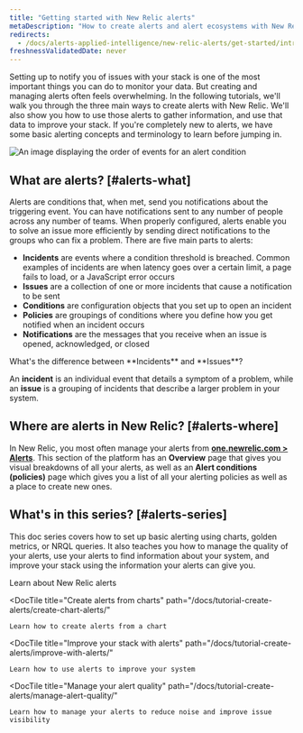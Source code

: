 ```yaml
---
title: "Getting started with New Relic alerts"
metaDescription: "How to create alerts and alert ecosystems with New Relic"
redirects:
  - /docs/alerts-applied-intelligence/new-relic-alerts/get-started/introduction-alerts
freshnessValidatedDate: never
---
```


Setting up <InlinePopover type="alerts"/> to notify you of issues with your stack is one of the most important things you can do to monitor your data. But creating and managing alerts often feels overwhelming. In the following tutorials, we'll walk you through the three main ways to create alerts with New Relic. We'll also show you how to use those alerts to gather information, and use that data to improve your stack. If you're completely new to alerts, we have some basic alerting concepts and terminology to learn before jumping in.

<img
  title="Alert flow"
  alt="An image displaying the order of events for an alert condition"
  src="/images/journey_diagram_alerts-flow.webp"
/>

## What are alerts? [#alerts-what]

Alerts are conditions that, when met, send you notifications about the triggering event. You can have notifications sent to any number of people across any number of teams. When properly configured, alerts enable you to solve an issue more efficiently by sending direct notifications to the groups who can fix a problem. There are five main parts to alerts:

* <DNT>**Incidents**</DNT> are events where a condition threshold is breached. Common examples of incidents are when latency goes over a certain limit, a page fails to load, or a JavaScript error occurs
* <DNT>**Issues**</DNT> are a collection of one or more incidents that cause a notification to be sent
* <DNT>**Conditions**</DNT> are configuration objects that you set up to open an incident
* <DNT>**Policies**</DNT> are groupings of conditions where you define how you get notified when an incident occurs
* <DNT>**Notifications**</DNT> are the messages that you receive when an issue is opened, acknowledged, or closed

<Callout variant="tip">
  What's the difference between <DNT>**Incidents**</DNT> and <DNT>**Issues**</DNT>?

  An <DNT>**incident**</DNT> is an individual event that details a symptom of a problem, while an <DNT>**issue**</DNT> is a grouping of incidents that describe a larger problem in your system.
</Callout>

## Where are alerts in New Relic? [#alerts-where]

In New Relic, you most often manage your alerts from [<DNT>**one.newrelic.com > Alerts**</DNT>](https://one.newrelic.com/alerts-ai). This section of the platform has an <DNT>**Overview**</DNT> page that gives you visual breakdowns of all your alerts, as well as an <DNT>**Alert conditions (policies)**</DNT> page which gives you a list of all your alerting policies as well as a place to create new ones.

## What's in this series? [#alerts-series]

This doc series covers how to set up basic alerting using charts, golden metrics, or NRQL queries. It also teaches you how to manage the quality of your alerts, use your alerts to find information about your system, and improve your stack using the information your alerts can give you.

<DocTiles>
  <DocTile
    title="Getting started with New Relic alerts"
    path="/docs/tutorial-create-alerts/create-new-relic-alerts/"
    label={{text: "You are here", color: "orange"}}
  >
    Learn about New Relic alerts
  </DocTile>

  <DocTile
    title="Create alerts from charts"
    path="/docs/tutorial-create-alerts/create-chart-alerts/"
  >
    Learn how to create alerts from a chart
  </DocTile>

  <DocTile
    title="Improve your stack with alerts"
    path="/docs/tutorial-create-alerts/improve-with-alerts/"
  >
    Learn how to use alerts to improve your system
  </DocTile>

  <DocTile
    title="Manage your alert quality"
    path="/docs/tutorial-create-alerts/manage-alert-quality/"
  >
    Learn how to manage your alerts to reduce noise and improve issue visibility
  </DocTile>
</DocTiles>
